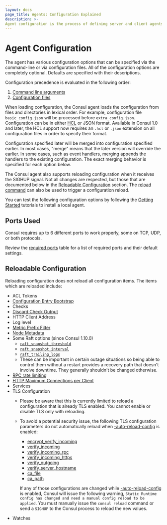 ```yaml
---
layout: docs
page_title: Agents: Configuration Explained
description: >-
Agent configuration is the process of defining server and client agents with CLI flags and definition files. Learn what properties can be configured on reload and how Consul sets precedence for configuration settings.
---
```


# Agent Configuration

The agent has various configuration options that can be specified via
the command-line or via configuration files. All of the configuration
options are completely optional. Defaults are specified with their
descriptions.

Configuration precedence is evaluated in the following order:

1. [Command line arguments](/docs/agent/config/cli-flags)
2. [Configuration files](/docs/agent/config/config-files)

When loading configuration, the Consul agent loads the configuration from files and
directories in lexical order. For example, configuration file
`basic_config.json` will be processed before `extra_config.json`. Configuration
can be in either [HCL](https://github.com/hashicorp/hcl#syntax) or JSON format.
Available in Consul 1.0 and later, the HCL support now requires an `.hcl` or
`.json` extension on all configuration files in order to specify their format.

Configuration specified later will be merged into configuration specified
earlier. In most cases, "merge" means that the later version will override the
earlier. In some cases, such as event handlers, merging appends the handlers to
the existing configuration. The exact merging behavior is specified for each
option below.

The Consul agent also supports reloading configuration when it receives the
SIGHUP signal. Not all changes are respected, but those that are
documented below in the
[Reloadable Configuration](#reloadable-configuration) section. The
[reload command](/commands/reload) can also be used to trigger a
configuration reload.

You can test the following configuration options by following the
[Getting Started](https://learn.hashicorp.com/tutorials/consul/get-started-install?utm_source=docs)
tutorials to install a local agent.

## Ports Used

Consul requires up to 6 different ports to work properly, some on
TCP, UDP, or both protocols.

Review the [required ports](/docs/install/ports) table for a list of
required ports and their default settings.

## Reloadable Configuration

Reloading configuration does not reload all configuration items. The
items which are reloaded include:

- ACL Tokens
- [Configuration Entry Bootstrap](/docs/agent/config/config-files#config_entries_bootstrap)
- Checks
- [Discard Check Output](/docs/agent/config/config-files#discard_check_output)
- HTTP Client Address
- Log level
- [Metric Prefix Filter](/docs/agent/config/config-files#telemetry-prefix_filter)
- [Node Metadata](/docs/agent/config/config-files#node_meta)
- Some Raft options (since Consul 1.10.0)
  - [`raft_snapshot_threshold`](/docs/agent/config/config-files#_raft_snapshot_threshold)
  - [`raft_snapshot_interval`](/docs/agent/config/config-files#_raft_snapshot_interval)
  - [`raft_trailing_logs`](/docs/agent/config/config-files#_raft_trailing_logs)
  - These can be important in certain outage situations so being able to control
    them without a restart provides a recovery path that doesn't involve
    downtime. They generally shouldn't be changed otherwise.
- [RPC rate limiting](/docs/agent/config/config-files#limits)
- [HTTP Maximum Connections per Client](/docs/agent/config/config-files#http_max_conns_per_client)
- Services
- TLS Configuration
  - Please be aware that this is currently limited to reload a configuration that is already TLS enabled. You cannot enable or disable TLS only with reloading.
  - To avoid a potential security issue, the following TLS configuration parameters do not automatically reload when [-auto-reload-config](/docs/agent/config/cli-flags#_auto_reload_config) is enabled:
    - [encrypt_verify_incoming](/docs/agent/config/config-files#encrypt_verify_incoming)
    - [verify_incoming](/docs/agent/config/config-files#verify_incoming)
    - [verify_incoming_rpc](/docs/agent/config/config-files#verify_incoming_rpc)
    - [verify_incoming_https](/docs/agent/config/config-files#verify_incoming_https)
    - [verify_outgoing](/docs/agent/config/config-files#verify_outgoing)
    - [verify_server_hostname](/docs/agent/config/config-files#verify_server_hostname)
    - [ca_file](/docs/agent/config/config-files#ca_file)
    - [ca_path](/docs/agent/config/config-files#ca_path)

    If any of those configurations are changed while [-auto-reload-config](/docs/agent/config/cli-flags#_auto_reload_config) is enabled,
    Consul will issue the following warning, `Static Runtime config has changed and need a manual config reload to be applied`.
    You must manually issue the `consul reload` command or send a `SIGHUP` to the Consul process to reload the new values.
- Watches
